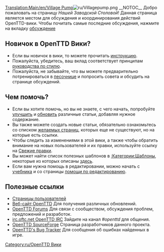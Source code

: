[[Translation:Main/en/Village Pump]][[File:ru/Villagepump.png|right]]
__NOTOC__
Добро пожаловать на страницу ''Нашей Заводской Столовой''! Данная страница является местом для обсуждения и координирования действий OpenTTD-вики. Чтобы почитать самые последние обсуждения, нажмите на вкладку [[Archive/ru/Заводская столовая|обсуждение]] 


==Новичок в OpenTTD Вики? ==
* Если вы новичок в вики, то можете прочитать [[OpenTTD:Tutorial|инструкцию]].
* Пожалуйста, убедитесь, ваш вклад соответствует  принципам [[Main/en/Manual of Style|руководства по стилю]].
* Пожалуйста, не забывайте, что вы можете предварительно потренироваться в [[Main/en/Sandbox|песочнице]] и попросить совета и обсудить на странице обсуждений.

==Чем помочь?==
* Если вы хотите помочь, но вы не знаете, с чего начать, попробуйте [[Category/en/Articles to be expanded|улучшить]] и [[Category/en/Articles to be updated|обновить]] различные статьи, добавляя нужное содержание.
* Вы также можете создать новые статьи, обязательно ознакомьтесь со списком [[Main/en/Special:Wantedpages|желаемых страниц]], которых еще не существуют, но на которые есть ссылки.
* Чтобы следить за изменениями в этой вики, а также чтобы обратить внимание на новых пользователей и их правки, используйте ссылку на [[Main/en/Special:RecentChanges|Свежие правки]].
* Вы может найти список полезных шаблонов в [[Category/en/Templates|:Категории:Шаблоны]], некоторые из которых описаны [[Main/en/Templates|здесь]].
* Если вам нужна помощь в редактировании, можно начать с [[OpenTTD:Tutorial|учебника]] и со страницы [[Main/en/Editing help|помощи по редактированию]].

== Полезные ссылки ==
* [[Category/en/Users|Страницы пользователей]]
* [http://www.openttd.org/ Веб-сайт OpenTTD] Для получения различных обновлений.
* [http://forum.openttd.org OpenTTD Forums] Для связи с сообществом, обсуждения проблем, предложений и разработок.
* [irc://irc.oftc.net/openttd irc.oftc.net OpenTTD  IRC] Зайдите на канал ''#openttd'' для общения.
* [http://sourceforge.net/projects/openttd/ OpenTTD SourceForge] Страница разработчиков данного проекта.
* [http://bugs.openttd.org/ OpenTTD's Bug Tracker] Для сообщения об ошибках найденных в игре.

[[Category:ru/OpenTTD Вики]]